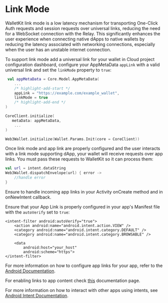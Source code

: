 # Link Mode

WalletKit link mode is a low latency mechanism for transporting One-Click Auth requests and session requests over universal links, reducing the need for a WebSocket connection with the Relay. This significantly enhances the user experience when connecting native dApps to native wallets by reducing the latency associated with networking connections, especially when the user has an unstable internet connection.

To support link mode add a universal link for your wallet in Cloud project configuration dashboard, configure your AppMetaData `appLink` with a valid universal link and set the `linkMode` property to `true`:

```kotlin
 val appMetaData = Core.Model.AppMetaData(
    ...
    /* highlight-add-start */
    appLink = "https://example.com/example_wallet",
    linkMode = true
    /* highlight-add-end */
)

CoreClient.initialize(
   metaData: appMetaData,
    ...
)

Web3Wallet.initialize(Wallet.Params.Init(core = CoreClient))
```

Once link mode and app link are properly configured and the user interacts with a link mode supporting dApp, your wallet will receive requests over app links. You must pass these requests to WalletKit so it can process them:

```kotlin
val url = intent.dataString
Web3Wallet.dispatchEnvelope(url) { error -> 
    //handle error
}
```

Ensure to handle incoming app links in your Activity onCreate method and in onNewIntent callback.

Ensure that your App Link is properly configured in your app's Manifest file with the `autoVerify` set to `true`:

```
<intent-filter android:autoVerify="true">
    <action android:name="android.intent.action.VIEW" />
    <category android:name="android.intent.category.DEFAULT" />
    <category android:name="android.intent.category.BROWSABLE" />

    <data
        android:host="your_host"
        android:scheme="https">
</intent-filter>
```

For more information on how to configure app links for your app, refer to the [Android Documentation](https://developer.android.com/training/app-links/verify-android-applinks).

For enabling links to app content check [this](https://developer.android.com/training/app-links/deep-linking) documentation page. 

For more information on how to interact with other apps using intents, see [Android Intent Documentation](https://developer.android.com/training/basics/intents).